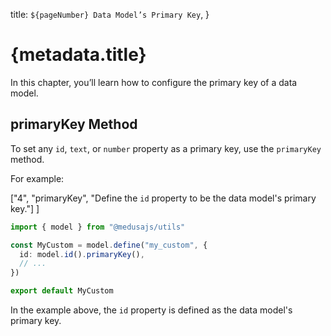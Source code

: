   title: `${pageNumber} Data Model’s Primary Key`,
}

# {metadata.title}

In this chapter, you’ll learn how to configure the primary key of a data model.

## primaryKey Method

To set any `id`, `text`, or `number` property as a primary key, use the `primaryKey` method.

For example:

  ["4", "primaryKey", "Define the `id` property to be the data model's primary key."]
]

```ts highlights={highlights}
import { model } from "@medusajs/utils"

const MyCustom = model.define("my_custom", {
  id: model.id().primaryKey(),
  // ...
})

export default MyCustom
```

In the example above, the `id` property is defined as the data model's primary key.
